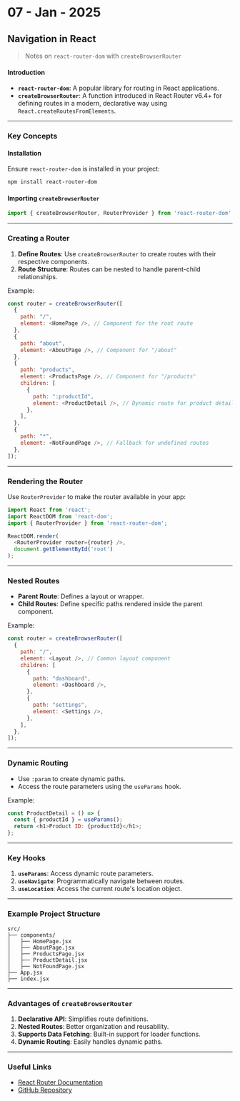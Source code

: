 # 07 - Jan - 2025

## Navigation in React

> Notes on `react-router-dom` with `createBrowserRouter`

#### Introduction
- **`react-router-dom`**: A popular library for routing in React applications.
- **`createBrowserRouter`**: A function introduced in React Router v6.4+ for defining routes in a modern, declarative way using `React.createRoutesFromElements`.

---

### Key Concepts

#### Installation
Ensure `react-router-dom` is installed in your project:
```bash
npm install react-router-dom
```

#### Importing `createBrowserRouter`
```javascript
import { createBrowserRouter, RouterProvider } from 'react-router-dom';
```

---

### Creating a Router
1. **Define Routes**: Use `createBrowserRouter` to create routes with their respective components.
2. **Route Structure**: Routes can be nested to handle parent-child relationships.

Example:
```javascript
const router = createBrowserRouter([
  {
    path: "/",
    element: <HomePage />, // Component for the root route
  },
  {
    path: "about",
    element: <AboutPage />, // Component for "/about"
  },
  {
    path: "products",
    element: <ProductsPage />, // Component for "/products"
    children: [
      {
        path: ":productId",
        element: <ProductDetail />, // Dynamic route for product details
      },
    ],
  },
  {
    path: "*",
    element: <NotFoundPage />, // Fallback for undefined routes
  },
]);
```

---

### Rendering the Router
Use `RouterProvider` to make the router available in your app:
```javascript
import React from 'react';
import ReactDOM from 'react-dom';
import { RouterProvider } from 'react-router-dom';

ReactDOM.render(
  <RouterProvider router={router} />,
  document.getElementById('root')
);
```

---

### Nested Routes
- **Parent Route**: Defines a layout or wrapper.
- **Child Routes**: Define specific paths rendered inside the parent component.

Example:
```javascript
const router = createBrowserRouter([
  {
    path: "/",
    element: <Layout />, // Common layout component
    children: [
      {
        path: "dashboard",
        element: <Dashboard />,
      },
      {
        path: "settings",
        element: <Settings />,
      },
    ],
  },
]);
```

---

### Dynamic Routing
- Use `:param` to create dynamic paths.
- Access the route parameters using the `useParams` hook.

Example:
```javascript
const ProductDetail = () => {
  const { productId } = useParams();
  return <h1>Product ID: {productId}</h1>;
};
```

---

### Key Hooks
1. **`useParams`**: Access dynamic route parameters.
2. **`useNavigate`**: Programmatically navigate between routes.
3. **`useLocation`**: Access the current route's location object.

---

### Example Project Structure
```
src/
├── components/
│   ├── HomePage.jsx
│   ├── AboutPage.jsx
│   ├── ProductsPage.jsx
│   ├── ProductDetail.jsx
│   ├── NotFoundPage.jsx
├── App.jsx
├── index.jsx
```

---

### Advantages of `createBrowserRouter`
1. **Declarative API**: Simplifies route definitions.
2. **Nested Routes**: Better organization and reusability.
3. **Supports Data Fetching**: Built-in support for loader functions.
4. **Dynamic Routing**: Easily handles dynamic paths.

---

### Useful Links
- [React Router Documentation](https://reactrouter.com/en/main/start/overview) 
- [GitHub Repository](https://github.com/remix-run/react-router)

